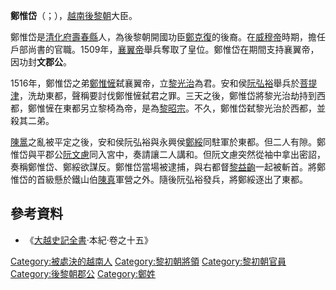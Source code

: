'''鄭惟岱'''（{{vie|v=Trịnh Duy Đại|hn=鄭惟岱}}；{{bd|？||1517年||catIdx=T}}），[[越南|越南]][[後黎朝|後黎朝]]大臣。

鄭惟岱是[[清化省|清化府]][[壽春縣|壽春縣]]人，為後黎朝開國功臣[[鄭克復|鄭克復]]的後裔。在[[黎威穆帝|威穆帝]]時期，擔任戶部尚書的官職。1509年，[[黎襄翼帝|襄翼帝]]舉兵奪取了皇位。鄭惟岱在期間支持襄翼帝，因功封'''文郡公'''。

1516年，鄭惟岱之弟[[鄭惟㦃|鄭惟㦃]]弑襄翼帝，立[[黎光治|黎光治]]為君。安和侯[[阮弘裕|阮弘裕]]舉兵於[[菩提津|菩提津]]，洗劫東都，聲稱要討伐鄭惟㦃弑君之罪。三天之後，鄭惟岱將黎光治劫持到西都，鄭惟㦃在東都另立黎椅為帝，是為[[黎昭宗|黎昭宗]]。不久，鄭惟岱弑黎光治於西都，並殺其二弟。

[[陳暠_(義軍首領)|陳暠]]之亂被平定之後，安和侯阮弘裕與永興侯[[鄭綏|鄭綏]]同駐軍於東都。但二人有隙。鄭惟岱與平郡公[[阮文慮|阮文慮]]同入宮中，奏請讓二人講和。但阮文慮突然從袖中拿出密詔，奏稱鄭惟岱、鄭綏欲謀反。鄭惟岱當場被逮捕，與右都督[[黎益齣|黎益齣]]一起被斬首。將鄭惟岱的首級懸於鐵山伯[[陳真_(越南)|陳真]]軍營之外。隨後阮弘裕發兵，將鄭綏逐出了東都。

==參考資料==
*《[[大越史記全書|大越史記全書]]·本紀·卷之十五》

[[Category:被處決的越南人|Category:被處決的越南人]]
[[Category:黎初朝將領|Category:黎初朝將領]]
[[Category:黎初朝官員|Category:黎初朝官員]]
[[Category:後黎朝郡公|Category:後黎朝郡公]]
[[Category:鄭姓|Category:鄭姓]]